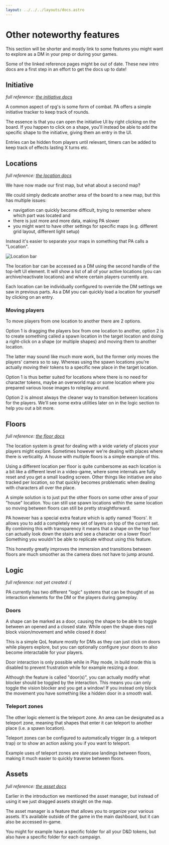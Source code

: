 ```yaml
---
layout: ../../../layouts/docs.astro
---
```



# Other noteworthy features

This section will be shorter and mostly link to some features you might want to explore as a DM in your prep or during your games.

<Warning>
    Some of the linked reference pages might be out of date. These new intro docs are a first step in an effort to get
    the docs up to date!
</Warning>

## Initiative

_full reference: [the initiative docs](/docs/tools/initiative/)_

A common aspect of rpg's is some form of combat. PA offers a simple initiative tracker to keep track of rounds.

The essence is that you can open the initiative UI by right clicking on the board.
If you happen to click on a shape, you'll instead be able to add the specific shape to the initiative, giving them an entry in the UI.

Entries can be hidden from players until relevant, timers can be added to keep track of effects lasting X turns etc.

## Locations

_full reference: [the location docs](/docs/dm/locations/)_

We have now made our first map, but what about a second map?

We could simply dedicate another area of the board to a new map,
but this has multiple issues:

- navigation can quickly become difficult, trying to remember where which part was located and
- there is just more and more data, making PA slower
- you might want to have other settings for specific maps (e.g. different grid layout, different light setup)

Instead it's easier to separate your maps in something that PA calls a "Location".

![Location bar](./assets/location-bar.png)

The location bar can be accessed as a DM using the second handle of the top-left UI element.
It will show a list of all of your active locations (you can archive/reactivate locations) and where certain players currently are.

Each location can be individually configured to override the DM settings we saw in previous parts. As a DM you can quickly load a location for yourself by clicking on an entry.

### Moving players

To move players from one location to another there are 2 options.

Option 1 is dragging the players box from one location to another,
option 2 is to create something called a spawn location in the target location and doing a right-click on a shape (or multiple shapes) and moving them to another location.

The latter may sound like much more work, but the former only moves the players' camera so to say. Whereas using the spawn locations you're actually moving their tokens to a specific new place in the target location.

Option 1 is thus better suited for locations where there is no need for character tokens, maybe an overworld map or some location where you prepared various loose images to roleplay around.

Option 2 is almost always the cleaner way to transition between locations for the players. We'll see some extra utilities later on in the logic section to help you out a bit more.

## Floors

_full reference: [the floor docs](/docs/dm/floors/)_

The location system is great for dealing with a wide variety of places your players might explore.
Sometimes however we're dealing with places where there is verticality.
A house with multiple floors is a simple example of this.

Using a different location per floor is quite cumbersome as each location is a bit like a different level in a video-game, where some internals are fully reset and you get a small loading screen.
Other things like initiative are also tracked per location, so that quickly becomes problematic when dealing with characters all over the place.

A simple solution is to just put the other floors on some other area of your "house" location. You can still use spawn locations within the same location so moving between floors can still be pretty straightforward.

PA however has a special extra feature which is aptly named 'floors'. It allows you to add a completely new set of layers on top of the current set.
By combining this with transparency it means that a shape on the top floor can actually look down the stairs and see a character on a lower floor!
Something you wouldn't be able to replicate without using this feature.

This honestly greatly improves the immersion and transitions between floors are much smoother as the camera does not have to jump around.

## Logic

_full reference: not yet created :(_

PA currently has two different "logic" systems that can be thought of as interaction elements for the DM or the players during gameplay.

### Doors

A shape can be marked as a door, causing the shape to be able to toggle between an opened and a closed state.
While open the shape does not block vision/movement and while closed it does!

This is a simple QoL feature mostly for DMs as they can just click on doors while players explore, but you can optionally configure your doors to also become interactable for your players.

<Info>
    Door interaction is only possible while in Play mode, in build mode this is disabled to prevent frustration while
    for example resizing a door.
</Info>

Although the feature is called "door(s)", you can actually modify what blocker should be toggled by the interaction. This means you can only toggle the vision blocker and you get a window!
If you instead only block the movement you have something like a hidden door in a smooth wall.

### Teleport zones

The other logic element is the teleport zone. An area can be designated as a teleport zone, meaning that shapes that enter it can teleport to another place (i.e. a spawn location).

Teleport zones can be configured to automatically trigger (e.g. a teleport trap) or to show an action asking you if you want to teleport.

Example uses of teleport zones are staircase landings between floors, making it much easier to quickly traverse between floors.

## Assets

_full reference: [the asset docs](/docs/dashboard/assets/)_

Earlier in the introduction we mentioned the asset manager, but instead of using it we just dragged assets straight on the map.

The asset manager is a feature that allows you to organize your various assets. It's available outside of the game in the main dashboard, but it can also be accessed in-game.

You might for example have a specific folder for all your D&D tokens, but also have a specific folder for each campaign.
